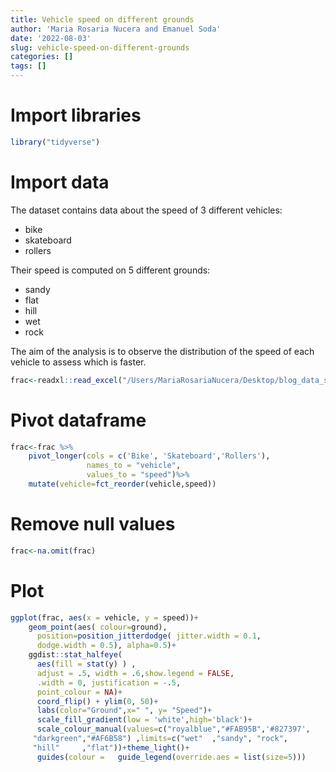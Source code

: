 ```yaml
---
title: Vehicle speed on different grounds
author: 'Maria Rosaria Nucera and Emanuel Soda'
date: '2022-08-03'
slug: vehicle-speed-on-different-grounds
categories: []
tags: []
---
```

# Import libraries
```r
library("tidyverse")
```

# Import data

The dataset contains data about the speed of 3 different vehicles:

- bike
- skateboard
- rollers 

Their speed is computed on 5 different grounds:

- sandy
- flat
- hill
- wet 
- rock

The aim of the analysis is to observe the distribution of the speed of each vehicle to assess which is faster.
```r
frac<-readxl::read_excel("/Users/MariaRosariaNucera/Desktop/blog_data_science_bioinfo/Data/speed.xlsx")
```

# Pivot dataframe
```r
frac<-frac %>%
    pivot_longer(cols = c('Bike', 'Skateboard','Rollers'), 
                 names_to = "vehicle", 
                 values_to = "speed")%>%
    mutate(vehicle=fct_reorder(vehicle,speed))
```
# Remove null values
```r
frac<-na.omit(frac)
```

# Plot
```r
ggplot(frac, aes(x = vehicle, y = speed))+
    geom_point(aes( colour=ground),
      position=position_jitterdodge( jitter.width = 0.1,
      dodge.width = 0.5), alpha=0.5)+ 
    ggdist::stat_halfeye( 
      aes(fill = stat(y) ) ,
      adjust = .5, width = .6,show.legend = FALSE,
      .width = 0, justification = -.5,
      point_colour = NA)+ 
      coord_flip() + ylim(0, 50)+
      labs(color="Ground",x=" ", y= "Speed")+
      scale_fill_gradient(low = 'white',high='black')+
      scale_colour_manual(values=c("royalblue","#FAB95B",'#827397',
     "darkgreen","#AF6B58") ,limits=c("wet"  ,"sandy", "rock", 
     "hill"     ,"flat"))+theme_light()+ 
      guides(colour =   guide_legend(override.aes = list(size=5)))
```

